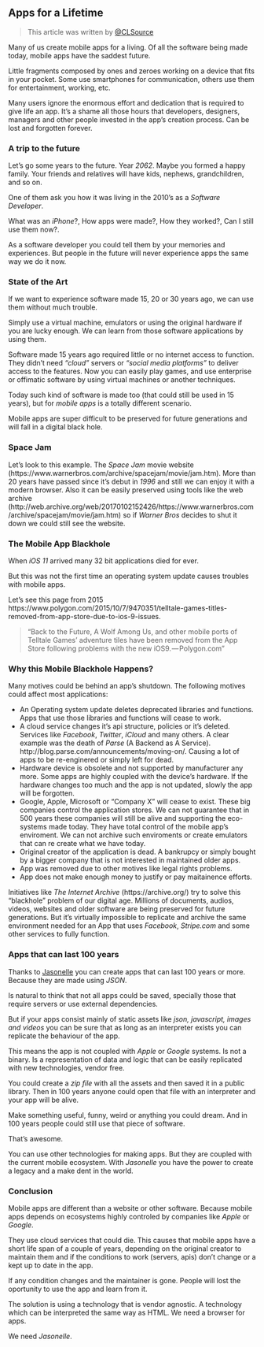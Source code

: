 ## Apps for a Lifetime

> This article was written by [@CLSource](http://github.com/clsource)

Many of us create mobile apps for a living. 
Of all the software being made today, 
mobile apps have the saddest future. 

Little fragments composed by ones and 
zeroes working on a device that fits in your pocket. 
Some use smartphones for communication, 
others use them for entertainment, working, etc. 

Many users ignore the enormous 
effort and dedication that is required to give 
life an app. It's a shame all those hours 
that developers, designers, managers 
and other people invested in the app's creation process. 
Can be lost and forgotten forever.

### A trip to the future

Let's go some years to the future. 
Year *2062*. Maybe you formed a happy family. 
Your friends and relatives will have kids, nephews, 
grandchildren, and so on. 

One of them ask you how it was living in the 
2010's as a *Software Developer*. 

What was an *iPhone*?, How apps were made?, 
How they worked?, Can I still use them now?.

As a software developer you could tell them by your
memories and experiences. But people in the future 
will never experience apps the same way we do it now.

### State of the Art

If we want to experience software 
made 15, 20 or 30 years ago, 
we can use them without much trouble. 

Simply use a virtual machine, emulators or using the 
original hardware if you are lucky enough. 
We can learn from those software applications by using them.

Software made 15 years ago 
required little or no internet access to function. 
They didn't need *"cloud"* servers or *"social media platforms"* 
to deliver access to the features. 
Now you can easily play games, and use enterprise 
or offimatic software by using virtual machines or another techniques.

Today such kind of software is made too
(that could still be used in 15 years), 
but for *mobile apps* is a totally different scenario. 

Mobile apps are super difficult to be preserved for future 
generations and will fall in a digital black hole.

### Space Jam

Let's look to this example. 
The *Space Jam* movie 
website (https://www.warnerbros.com/archive/spacejam/movie/jam.htm). 
More than 20 years have passed since it's 
debut in *1996* and still we can enjoy it 
with a modern browser. 
Also it can be easily preserved using tools 
like the web archive (http://web.archive.org/web/20170102152426/https://www.warnerbros.com/archive/spacejam/movie/jam.htm) 
so if *Warner Bros* decides to shut it down 
we could still see the website.

### The Mobile App Blackhole

When *iOS 11* arrived many 32 bit 
applications died for ever. 

But this was not the first time an operating system 
update causes troubles with mobile apps. 

Let's see this page from 2015 https://www.polygon.com/2015/10/7/9470351/telltale-games-titles-removed-from-app-store-due-to-ios-9-issues.

> "Back to the Future, A Wolf Among Us, 
> and other mobile ports of Telltale Games’
> adventure tiles have been removed from the App Store 
> following problems with the new iOS9. — Polygon.com"

### Why this Mobile Blackhole Happens?

Many motives could be behind an app's shutdown. 
The following motives could affect most applications:

- An Operating system update deletes deprecated libraries and functions. Apps that use those libraries and functions will cease to work.
- A cloud service changes it's api structure, policies or it's deleted. Services like *Facebook*, *Twitter*, *iCloud* and many others. A clear example was the death of *Parse* (A Backend as A Service). http://blog.parse.com/announcements/moving-on/. Causing a lot of apps to be re-enginered or simply left for dead.
- Hardware device is obsolete and not supported by manufacturer any more. Some apps are highly coupled with the device's hardware. If the hardware changes too much and the app is not updated, slowly the app will be forgotten.
- Google, Apple, Microsoft or "Company X" will cease to exist. These big companies control the application stores. We can not guarantee that in 500 years these companies will still be alive and supporting the eco-systems made today. They have total control of the mobile app's enviroment. We can not archive such enviroments or create emulators that can re create what we have today.
- Original creator of the application is dead. A bankrupcy or simply bought by a bigger company that is not interested in maintained older apps.
- App was removed due to other motives like legal rights problems.
- App does not make enough money to justify or pay maitainence efforts.

Initiatives like 
*The Internet Archive* (https://archive.org/) 
try to solve this "blackhole" 
problem of our digital age. 
Millions of documents, audios, videos, websites 
and older software are being preserved for future generations. 
But it's virtually impossible to replicate and archive the 
same environment needed for an App that uses *Facebook*, *Stripe.com* 
and some other services to fully function.

### Apps that can last 100 years

Thanks to [Jasonelle](https://jasonelle.com) you can create apps
that can last 100 years or more. Because they are made using *JSON*.

Is natural to think that not all apps could be saved, specially those
that require servers or use external dependencies.

But if your apps consist mainly of static assets like *json, javascript, 
images and videos* you can be sure that as long as an interpreter
exists you can replicate the behaviour of the app.

This means the app is not coupled with *Apple* or *Google* systems.
Is not a binary. Is a representation of data and logic that can be 
easily replicated with new technologies, vendor free.

You could create a *zip file* with all the assets and then saved it in a 
public library. Then in 100 years anyone could open that file with an interpreter
and your app will be alive.

Make something useful, funny, weird or anything you could dream.
And in 100 years people could still use that piece of software.

That's awesome.

You can use other technologies for making apps. But they are coupled
with the current mobile ecosystem. With *Jasonelle* you have the power
to create a legacy and a make dent in the world.

### Conclusion

Mobile apps are different than a website or other software. 
Because mobile apps depends on ecosystems highly controled by 
companies like *Apple* or *Google*. 

They use cloud services that could die. 
This causes that mobile apps have a short life span of a 
couple of years, depending on the original creator 
to maintain them and if the conditions to work (servers, apis) 
don't change or a kept up to date in the app. 

If any condition changes and the maintainer is gone.
People will lost the oportunity to use the app and learn from it.

The solution is using a technology that is vendor agnostic. A technology
which can be interpreted the same way as HTML. We need a browser for apps.

We need *Jasonelle*.
